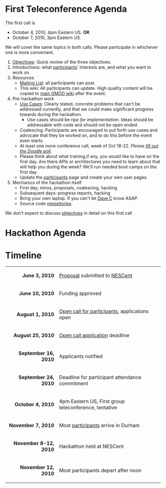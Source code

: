 = First Teleconference Agenda =

The first call is
* October 4, 2010, 4pm Eastern US.  '''OR'''
* October 7, 2010, 3pm Eastern US.

We will cover the same topics in both calls.  Please participate in whichever one is more convenient.

# [[Objectives]]: Quick review of the three objectives.
# Introductions: what [[participants]]' interests are, and what you want to work on.
# Resources
#* [[Lists|Mailing List]]: all participants can post. 
#* This wiki: All participants can update.  High quality content will be copied to [[gmod:Main Page|main GMOD wiki]] after the event.
# Pre-hackathon work
#* [[Use Cases]]: Clearly stated, concrete problems that can't be addressed currently, and that we could make significant progress towards during the hackathon.
#** Use cases should be ''ripe for implementation.''  Ideas should be addressable with code and should not be open ended.
#* Coalescing: Participants are encouraged to put forth use cases and advocate that they be worked on, and to do this before the event even starts.
#* At least one more conference call, week of Oct 18-22.  ''Please [http://doodle.com/du2yy3g2chft2srn fill out the Doodle poll].''
#* Please think about what training,if any, you would like to have on the first day.  Are there APIs or architectures you need to learn about that will help you during the week?  We'll run needed boot camps on the first day.
#* Update the [[participants]] page and create your own user pages.
# Mechanics of the hackathon itself
#* First day; intros, proposals, coalescing, hacking
#* Subsequent days: progress reports, hacking
#* Bring your own laptop.  If you can't let [[User:Dpc13|Dave C]] know ASAP.
#* Source code [[repositories]].

We don't expect to discuss [[objectives]] in detail on this first call

= Hackathon Agenda =


= Timeline =

{| class="wikitable" style="width: 40em; margin-left: 2em"
|-
|align="right"| '''June 3, 2010'''
| [[gmod:GMOD Evo Hackathon Proposal|Proposal]] submitted to [http://nesscent.org/ NESCent]
|-
|align="right"| '''June 10, 2010'''
| Funding approved
|-
|align="right"| '''August 1, 2010'''
| [[gmod:GMOD Evo Hackathon Open Call|Open call for participants]], applications open
|-
|align="right"| '''August 25, 2010'''
| [[gmod:GMOD Evo Hackathon Open Call|Open call application]] deadline
|-
|align="right"| '''September 16, 2010'''
| Applicants notified
|-
|align="right"| '''September 24, 2010'''
| Deadline for participant attendance commitment
|-
|align="right"| '''October 4, 2010'''
| 4pm Eastern US, First group teleconference, tentative
|-
|align="right"| '''November 7, 2010'''
| Most [[participants]] arrive in Durham
|-
|align="right"| '''November 8-12, 2010'''
| Hackathon held at NESCent
|-
|align="right"| '''November 12, 2010'''
| Most participants depart after noon
|}